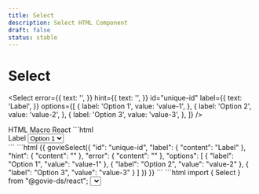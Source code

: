 ```yaml
---
title: Select
description: Select HTML Component
draft: false
status: stable
---
```


# Select

<ComponentStatusBlock componentId="select" />

<Select
  error={{
    text: '',
  }}
  hint={{
    text: '',
  }}
  id="unique-id"
  label={{
    text: 'Label',
  }}
  options={[
    {
      label: 'Option 1',
      value: 'value-1',
    },
    {
      label: 'Option 2',
      value: 'value-2',
    },
    {
      label: 'Option 3',
      value: 'value-3',
    },
  ]}
/>

<Tabs id="tab3">
  <TabList>
    <TabItem value="tab31" checked>HTML</TabItem>
    <TabItem value="tab32">Macro</TabItem>
    <TabItem value="tab33">React</TabItem>
  </TabList>
  <TabPanel value="tab31">
    ```html
    <div data-module="gieds-select">
      <label
        for="unique-id"
        class="gi-text-md gi-mb-1 gi-block gi-mb-2">
        Label
      </label>
      <select
        id="unique-id"
        aria-label="Label"
        class="gi-focus-state-outline gi-p-1.5 gi-border-black gi-border-[3px] gi-border-solid gi-min-w-56 gi-font-primary xs:gi-text-sm md:gi-text-md lg:gi-text-lg">
          <option
            class="gi-font-primary xs:gi-text-sm md:gi-text-md lg:gi-text-lg"
            value="value-1">
            Option 1
          </option>
          <option
            class="gi-font-primary xs:gi-text-sm md:gi-text-md lg:gi-text-lg"
            value="value-2">
            Option 2
          </option>
          <option
            class="gi-font-primary xs:gi-text-sm md:gi-text-md lg:gi-text-lg"
            value="value-3">
            Option 3
          </option>
      </select>
    </div>
    ```
  </TabPanel>
  <TabPanel value="tab32">
    ```html
    {{ govieSelect({
      "id": "unique-id",
      "label": {
        "content": "Label"
      },
      "hint": {
        "content": ""
      },
      "error": {
        "content": ""
      },
      "options": [
        {
          "label": "Option 1",
          "value": "value-1"
        },
        {
          "label": "Option 2",
          "value": "value-2"
        },
        {
          "label": "Option 3",
          "value": "value-3"
        }
      ]
    }) }}
    ```
  </TabPanel>
  <TabPanel value="tab33">
    ```html import { Select } from "@govie-ds/react";
    <Select
      error={{
        text: '',
      }}
      hint={{
        text: '',
      }}
      id="unique-id"
      label={{
        text: 'Label',
      }}
      options={[
        {
          label: 'Option 1',
          value: 'value-1',
        },
        {
          label: 'Option 2',
          value: 'value-2',
        },
        {
          label: 'Option 3',
          value: 'value-3',
        },
      ]}
    />
    ```
  </TabPanel>
</Tabs>

## When to use this component

The select component should only be used as a last resort in public-facing services because research shows that some users find selects very difficult to use.

## When not to use this component

The select component allows users to choose an option from a long list. Before using the select component, try asking users questions which will allow you to present them with fewer options.

Asking questions means you’re less likely to need to use the select component, and can consider using a different solution, such as radios.
